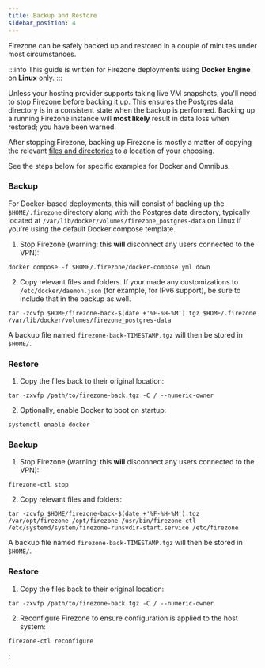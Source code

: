 ```yaml
---
title: Backup and Restore
sidebar_position: 4
---
```


Firezone can be safely backed up and restored in a couple of minutes under
most circumstances.

:::info
This guide is written for Firezone deployments using **Docker Engine** on **Linux** only.
:::

Unless your hosting provider supports taking live VM snapshots, you'll
need to stop Firezone before backing it up. This ensures the Postgres data
directory is in a consistent state when the backup is performed. Backing up a
running Firezone instance will **most likely** result in data loss when restored;
you have been warned.

After stopping Firezone, backing up Firezone is mostly a matter of copying the relevant
[files and directories](/docs/reference/file-and-directory-locations/) to a location of your
choosing.

See the steps below for specific examples for Docker and Omnibus.

<Tabs>
<TabItem label="Docker" value="docker" default>

### Backup

For Docker-based deployments, this will consist of backing up the `$HOME/.firezone`
directory along with the Postgres data directory, typically located at
`/var/lib/docker/volumes/firezone_postgres-data` on Linux if you're using the default
Docker compose template.

1. Stop Firezone (warning: this **will** disconnect any users connected to the VPN):

```
docker compose -f $HOME/.firezone/docker-compose.yml down
```

2. Copy relevant files and folders. If your made any customizations to `/etc/docker/daemon.json`
   (for example, for IPv6 support), be sure to include that in the backup as well.

```
tar -zcvfp $HOME/firezone-back-$(date +'%F-%H-%M').tgz $HOME/.firezone /var/lib/docker/volumes/firezone_postgres-data
```

A backup file named `firezone-back-TIMESTAMP.tgz` will then be stored in `$HOME/`.

### Restore

1. Copy the files back to their original location:

```
tar -zxvfp /path/to/firezone-back.tgz -C / --numeric-owner
```

2. Optionally, enable Docker to boot on startup:

```
systemctl enable docker
```

</TabItem>
<TabItem label="Omnibus" value="omnibus">

### Backup

1. Stop Firezone (warning: this **will** disconnect any users connected to the VPN):

```
firezone-ctl stop
```

2. Copy relevant files and folders:

```
tar -zcvfp $HOME/firezone-back-$(date +'%F-%H-%M').tgz /var/opt/firezone /opt/firezone /usr/bin/firezone-ctl /etc/systemd/system/firezone-runsvdir-start.service /etc/firezone
```

A backup file named `firezone-back-TIMESTAMP.tgz` will then be stored in `$HOME/`.

### Restore

1. Copy the files back to their original location:

```
tar -zxvfp /path/to/firezone-back.tgz -C / --numeric-owner
```

2. Reconfigure Firezone to ensure configuration is applied to the host system:

```
firezone-ctl reconfigure
```

</TabItem>
</Tabs>

<SupportOptions />;
